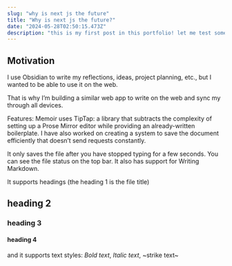 ```yaml
---
slug: "why is next js the future"
title: "Why is next js the future?"
date: "2024-05-28T02:50:15.473Z"
description: "this is my first post in this portfolio! let me test some things here and there, i need to make this text larger so the text starts to fade and i can apply a pretty cool efect to it a sdf as fas df asd f asd fa sdf asd f asd fa sd fas f asd  as df asd fa sdf asd f asd fa sdf asd f asd f as as df asd f asd fasd f asd f asd f"
---
```

## Motivation

I use Obsidian to write my reflections, ideas, project planning, etc., but I wanted to be able to use it on the web.

That is why I’m building a similar web app to write on the web and sync my through all devices.

Features: Memoir uses TipTap: a library that subtracts the complexity of setting up a Prose Mirror editor while providing an already-written boilerplate. I have also worked on creating a system to save the document efficiently that doesn’t send requests constantly. 

It only saves the file after you have stopped typing for a few seconds. You can see the file status on the top bar. It also has support for Writing Markdown. 


It supports headings (the heading 1 is the file title) 

## heading 2 

### heading 3 

#### heading 4 

and it supports text styles: *Bold text*, _Italic text_, ~strike text~
